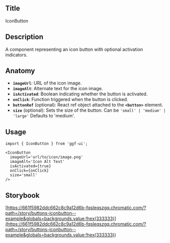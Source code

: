 ## Title

IconButton

## Description

A component representing an icon button with optional activation indicators.

## Anatomy

- **`imageUrl`**: URL of the icon image.
- **`imageAlt`**: Alternate text for the icon image.
- **`isActivated`**: Boolean indicating whether the button is activated.
- **`onClick`**: Function triggered when the button is clicked.
- **`buttonRef`** (optional): React ref object attached to the **`<button>`** element.
- **`size`** (optional): Sets the size of the button. Can be `'small' | 'medium' | 'large'` Defaults to 'medium'.

## Usage

```tsx
import { IconButton } from 'ggf-ui';
```

```tsx
<IconButton
  imageUrl='url/to/icon/image.png'
  imageAlt='Icon Alt Text'
  isActivated={true}
  onClick={onClick}
  size='small'
/>
```

## Storybook

[https://661f5982ddc662c8c9a12d6b-fqsleqszgq.chromatic.com/?path=/story/buttons-iconbutton--example&globals=backgrounds.value:!hex(333333)](<https://661f5982ddc662c8c9a12d6b-fqsleqszgq.chromatic.com/?path=/story/buttons-iconbutton--example&globals=backgrounds.value:!hex(333333)>)
